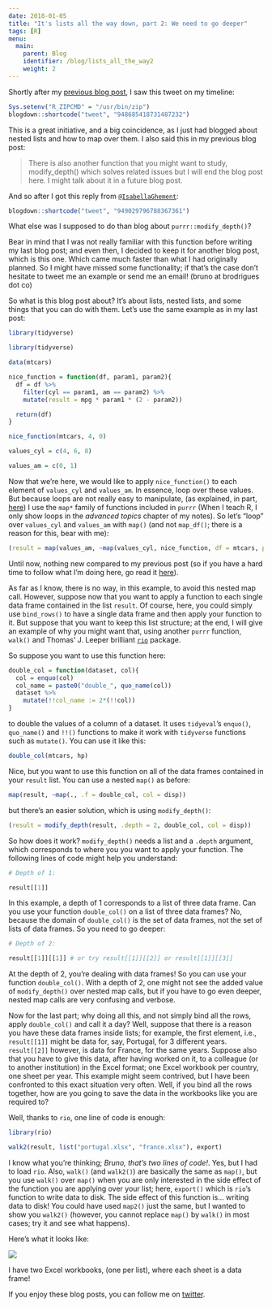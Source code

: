 ```yaml
---
date: 2018-01-05
title: "It's lists all the way down, part 2: We need to go deeper"
tags: [R]
menu:
  main:
    parent: Blog
    identifier: /blog/lists_all_the_way2
    weight: 2
---
```


Shortly after my [previous blog post](http://www.brodrigues.co/blog/2018-01-03-lists_all_the_way/),
I saw this tweet on my timeline:

```r
Sys.setenv("R_ZIPCMD" = "/usr/bin/zip")
blogdown::shortcode("tweet", "948685418731487232")
```

This is a great initiative, and a big coincidence, as I just had blogged about nested lists and how
to map over them. I also said this in my previous blog post:

>There is also another function that you might want to study, modify_depth() which solves related
issues but I will end the blog post here. I might talk about it in a future blog post.

And so after I got this reply from [`@IsabellaGhement`](https://twitter.com/IsabellaGhement):

```r
blogdown::shortcode("tweet", "949029796788367361")
```

What else was I supposed to do than blog about `purrr::modify_depth()`?

Bear in mind that I was not really familiar with this function before writing my last blog post;
and even then, I decided to keep it for another blog post, which is this one. Which came much faster
than what I had originally planned. So I might have missed some functionality; if that's the case
don't hesitate to tweet me an example or send me an email! (bruno at brodrigues dot co)

So what is this blog post about? It's about lists, nested lists, and some things that you can do with
them. Let's use the same example as in my last post:

```r
library(tidyverse)
```

```r
library(tidyverse)
```

```r
data(mtcars)

nice_function = function(df, param1, param2){
  df = df %>%
    filter(cyl == param1, am == param2) %>%
    mutate(result = mpg * param1 * (2 - param2))

  return(df)
}

nice_function(mtcars, 4, 0)

values_cyl = c(4, 6, 8)

values_am = c(0, 1)
```

Now that we're here, we would like to apply `nice_function()` to each element of `values_cyl` and
`values_am`. In essence, loop over these values. But because loops are not really easy to manipulate,
(as explained, in part, [here](http://blog.rdata.lu/post/2017-12-21-skip-errors-in-r-by-not-writing-loops/))
I use the `map*` family of functions included in `purrr` (When I teach R, I only show loops in the
*advanced topics* chapter of my notes). So let's "loop" over `values_cyl` and `values_am` with `map()`
(and not `map_df()`; there is a reason for this, bear with me):

```r
(result = map(values_am, ~map(values_cyl, nice_function, df = mtcars, param2 = .)))
```

Until now, nothing new compared to my previous post (so if you have a hard time to follow what I'm
doing here, go read it [here](http://www.brodrigues.co/blog/2018-01-03-lists_all_the_way/)).

As far as I know, there is no way, in this example, to avoid this nested map call. However,
suppose now that you want to apply a function to each single data frame contained in the list `result`.
Of course, here, you could simply use `bind_rows()` to have a single data frame and then apply your
function to it. But suppose that you want to keep this list structure; at the end, I will give an
example of why you might want that, using another `purrr` function, `walk()` and Thomas' J. Leeper
brilliant [`rio`](https://github.com/leeper/rio) package.

So suppose you want to use this function here:

```r
double_col = function(dataset, col){
  col = enquo(col)
  col_name = paste0("double_", quo_name(col))
  dataset %>%
    mutate(!!col_name := 2*(!!col))
}
```

to double the values of a column of a dataset. It uses `tidyeval`'s `enquo()`, `quo_name()` and `!!()`
functions to make it work with `tidyverse` functions such as `mutate()`. You can use it like this:

```r
double_col(mtcars, hp)
```

Nice, but you want to use this function on all of the data frames contained in your `result` list.
You can use a nested `map()` as before:

```r
map(result, ~map(., .f = double_col, col = disp))
```

but there's an easier solution, which is using `modify_depth()`:

```r
(result = modify_depth(result, .depth = 2, double_col, col = disp))
```

So how does it work? `modify_depth()` needs a list and a `.depth` argument, which corresponds to
where you you want to apply your function. The following lines of code might help you understand:

```r
# Depth of 1:

result[[1]]
```

In this example, a depth of 1 corresponds to a list of three data frame. Can you use your function
`double_col()` on a list of three data frames? No, because the domain of `double_col()` is the set
of data frames, not the set of lists of data frames. So you need to go deeper:

```r
# Depth of 2:

result[[1]][[1]] # or try result[[1]][[2]] or result[[1]][[3]]
```

At the depth of 2, you're dealing with data frames! So you can use your function `double_col()`.
With a depth of 2, one might not see the added value of `modify_depth()` over nested map calls, but
if you have to go even deeper, nested map calls are very confusing and verbose.

Now for the last part; why doing all this, and not simply bind all the rows, apply `double_col()`
and call it a day? Well, suppose that there is a reason you have these data frames inside lists; for
example, the first element, i.e., `result[[1]]` might be data for, say, Portugal, for 3 different years.
`result[[2]]` however, is data for France, for the same years. Suppose also that you have to give
this data, after having worked on it, to a colleague (or to another institution) in the Excel format;
one Excel workbook per country, one sheet per year. This example might seem contrived, but I have
been confronted to this exact situation very often. Well, if you bind all the rows together, how are
you going to save the data in the workbooks like you are required to?

Well, thanks to `rio`, one line of code is enough:

```r
library(rio)

walk2(result, list("portugal.xlsx", "france.xlsx"), export)
```

I know what you're thinking; *Bruno, that's two lines of code!*. Yes, but I had to load `rio`. Also,
`walk()` (and `walk2()`) are basically the same as `map()`, but you use `walk()` over `map()` when
you are only interested in the side effect of the function you are applying over your list; here, `export()`
which is `rio`'s function to write data to disk. The side effect of this function is... writing data to disk!
You could have used `map2()` just the same, but I wanted to show you `walk2()` (however, you cannot
replace `map()` by `walk()` in most cases; try it and see what happens).

Here's what it looks like:

![](/img/deeper_xlsx.gif)

I have two Excel workbooks, (one per list), where each sheet is a data frame!

If you enjoy these blog posts, you can follow me on [twitter](https://twitter.com/brodriguesco).
